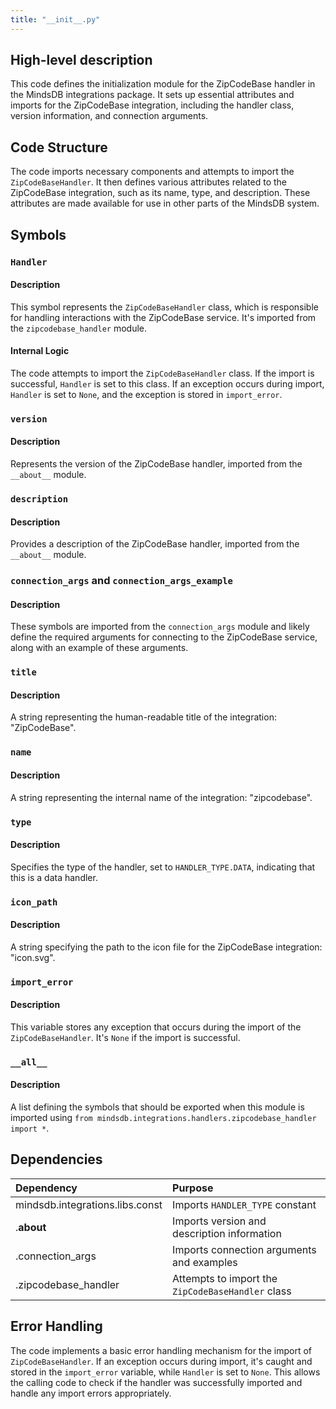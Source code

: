 ```yaml
---
title: "__init__.py"
---
```


## High-level description
This code defines the initialization module for the ZipCodeBase handler in the MindsDB integrations package. It sets up essential attributes and imports for the ZipCodeBase integration, including the handler class, version information, and connection arguments.

## Code Structure
The code imports necessary components and attempts to import the `ZipCodeBaseHandler`. It then defines various attributes related to the ZipCodeBase integration, such as its name, type, and description. These attributes are made available for use in other parts of the MindsDB system.

## Symbols

### `Handler`
#### Description
This symbol represents the `ZipCodeBaseHandler` class, which is responsible for handling interactions with the ZipCodeBase service. It's imported from the `zipcodebase_handler` module.

#### Internal Logic
The code attempts to import the `ZipCodeBaseHandler` class. If the import is successful, `Handler` is set to this class. If an exception occurs during import, `Handler` is set to `None`, and the exception is stored in `import_error`.

### `version`
#### Description
Represents the version of the ZipCodeBase handler, imported from the `__about__` module.

### `description`
#### Description
Provides a description of the ZipCodeBase handler, imported from the `__about__` module.

### `connection_args` and `connection_args_example`
#### Description
These symbols are imported from the `connection_args` module and likely define the required arguments for connecting to the ZipCodeBase service, along with an example of these arguments.

### `title`
#### Description
A string representing the human-readable title of the integration: "ZipCodeBase".

### `name`
#### Description
A string representing the internal name of the integration: "zipcodebase".

### `type`
#### Description
Specifies the type of the handler, set to `HANDLER_TYPE.DATA`, indicating that this is a data handler.

### `icon_path`
#### Description
A string specifying the path to the icon file for the ZipCodeBase integration: "icon.svg".

### `import_error`
#### Description
This variable stores any exception that occurs during the import of the `ZipCodeBaseHandler`. It's `None` if the import is successful.

### `__all__`
#### Description
A list defining the symbols that should be exported when this module is imported using `from mindsdb.integrations.handlers.zipcodebase_handler import *`.

## Dependencies
| Dependency | Purpose |
|:-----------|:--------|
| mindsdb.integrations.libs.const | Imports `HANDLER_TYPE` constant |
| .__about__ | Imports version and description information |
| .connection_args | Imports connection arguments and examples |
| .zipcodebase_handler | Attempts to import the `ZipCodeBaseHandler` class |

## Error Handling
The code implements a basic error handling mechanism for the import of `ZipCodeBaseHandler`. If an exception occurs during import, it's caught and stored in the `import_error` variable, while `Handler` is set to `None`. This allows the calling code to check if the handler was successfully imported and handle any import errors appropriately.